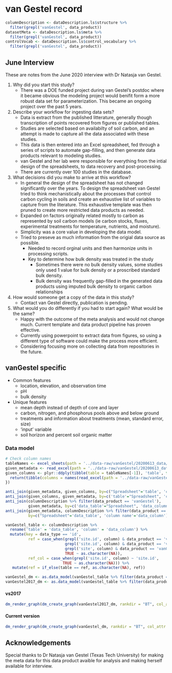 
# van Gestel record
```r
columnDescription <- dataDescription.ls$structure %>%
  filter(grepl('vanGestel', data_product))
datasetMeta <- dataDescription.ls$meta %>%
  filter(grepl('vanGestel', data_product))
controlVocab <- dataDescription.ls$control_vocabulary %>%
  filter(grepl('vanGestel', data_product))

```

## June Interview

These are notes from the June 2020 interview with Dr Natasja van Gestel.

1) Why did you start this study?
    - There was a DOE funded project during van Gestel's postdoc where it became obvious the modeling project would benifit form a more robust data set for parameterization. This became an ongoing project over the past 5 years.
2) Describe your workflow for ingesting data sets?
    - Data is extract from the published litterature, generally though transcription of points recovered from figures or published tables.
    - Studies are selected based on availabilty of soil carbon, and an attempt is made to capture all the data associated with these studies.
    - This data is then entered into an Excel spreadsheet, fed through a series of scripts to automate gap-filling, and then generate data products relevant to modeling studies.
    - van Gestel and her lab were responsible for everything from the intial design of the spreadsheets, to data recovery and post-processing. 
    - There are currently over 100 studies in the database.
3) What decisions did you make to arrive at this workflow?
    - In general the design of the spreadsheet has not changed significantly over the years. To design the spreadsheet van Gestel tried to think mechanistically about the processes that control carbon cycling in soils and create an exhaustive list of variables to capture from the literature. This exhaustive template was then pruned to create more restricted data products as needed.
    - Expanded on factors originally related mostly to carbon as represented by soil carbon models (ie carbon stocks, fluxes, experimental treatments for temperature, nutrients, and moisture). 
    - Simplicity was a core value in developing the data model. 
    - Tried to preseve as much information from the origial data source as possible.
      + Needed to record orginal units and then harmonize units in processing scripts.
      + Key to determine how bulk density was treated in the study
        * Sometimes there were no bulk density values, some studies only used 1 value for bulk density or a proscribed standard bulk density.
        * Bulk density was frequently gap-filled in the generated data products using imputed bulk density to organic carbon relationships
4) How would someone get a copy of the data in this study?
    - Contact van Gestel directly, publication is pending.
5) What would you do differently if you had to start again? What would be the same?
    - Happy with the outcome of the meta analysis and would not change much.  Current template and data product pipeline has proven effective. 
    - Currently using powerpoint to extract data from figures, so using a different type of software could make the process more efficient.  
    - Considering focusing more on collecting data from repositories in the future.

## vanGestel specific

  - Common features
    + location, elevation, and observation time
    + pH
    + bulk density

  - Unique features
    + mean depth instead of depth of core and layer
    + carbon, nitrogen, and phosphorus pools above and below ground
    + treatments and information about treatments (mean, standard error, size)
    + 'input' variable
    + soil horizon and percent soil organic matter
    
### Data model

```r

# Check column names
tableNames <- excel_sheets(path = '../data-raw/vanGestel/20200613_data/Metadata_wExamples.xlsx')[-1]
given_metadata <- read_excel(path = '../data-raw/vanGestel/20200613_data/Metadata_wExamples.xlsx', sheet = tableNames[1])
given_columns <- plyr::ddply(tibble(table = tableNames[-1]), 'table', function(xx){
  return(tibble(columns = names(read_excel(path = '../data-raw/vanGestel/20200613_data/Metadata_wExamples.xlsx', sheet = xx$table))))
})

anti_join(given_metadata, given_columns, by=c("Spreadsheet"='table', 'column name'='columns'))
anti_join(given_columns, given_metadata, by=c('table'="Spreadsheet", 'columns'= 'column name'))
anti_join(columnDescription %>% filter(data_product == 'vanGestel'), 
          given_metadata, by=c('data_table'="Spreadsheet", 'data_column'= 'column name'))
anti_join(given_metadata, columnDescription %>% filter(data_product == 'vanGestel'), 
          by=c("Spreadsheet"='data_table', 'column name'='data_column'))
```

```r

vanGestel_table <- columnDescription %>%
  rename('table' = 'data_table', 'column' = 'data_column') %>%
  mutate(key = data_type == 'id',
          ref = case_when(grepl('site.id', column) & data_product == 'vanGestel2017' ~ 'sites',
                          grepl('site.id', column) & data_product == 'vanGestel' ~ 'site info',
                          grepl('site', column) & data_product == 'vanGestel' & table == 'correlation BD-OM' ~ 'site info',
                          TRUE ~ as.character(NA)),
          ref_col = case_when(grepl('site.id', column) ~ 'site.id',
                         TRUE ~ as.character(NA))) %>%
   mutate(ref = if_else(table == ref, as.character(NA), ref))

vanGestel_dm <- as.data_model(vanGestel_table %>% filter(data_product == 'vanGestel'))
vanGestel2017_dm <- as.data_model(vanGestel_table %>% filter(data_product == 'vanGestel2017'))

```

#### vs2017

```r

dm_render_graph(dm_create_graph(vanGestel2017_dm, rankdir = "BT", col_attr = c('column'), view_type = 'keys_only'))
```

#### Current version

```r
dm_render_graph(dm_create_graph(vanGestel_dm, rankdir = "BT", col_attr = c('column'), view_type = 'keys_only'))

```

## Acknowledgements

Special thanks to Dr Natasja van Gestel (Texas Tech University) for making the meta data for this data product avaible for analysis and making herself available for interview.
